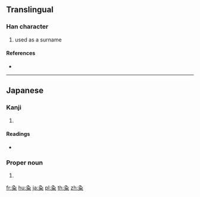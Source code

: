 {{character info/new}}
==Translingual==

===Han character===
{{Han char|rn=119|rad=米|as=03|sn=9|four=|canj=NOFD}}

# used as a surname

====References====
* {{Han ref|kx=0907.051|dkj=26860|hdz=53142.041|uh=7C82|ud=31874}}

----

==Japanese==

===Kanji===
{{ja-kanji|grade=|rs=米03}}

# {{defn|lang=ja|sort=米03}}

====Readings====
* {{ja-readings|on=|kun=[[くめ]] (kume)|nanori=}}

===Proper noun===
{{ja-pos|くめ|proper}}

# {{surname|lang=ja|sort=くめ}}

[[fr:粂]]
[[hu:粂]]
[[ja:粂]]
[[pl:粂]]
[[th:粂]]
[[zh:粂]]
